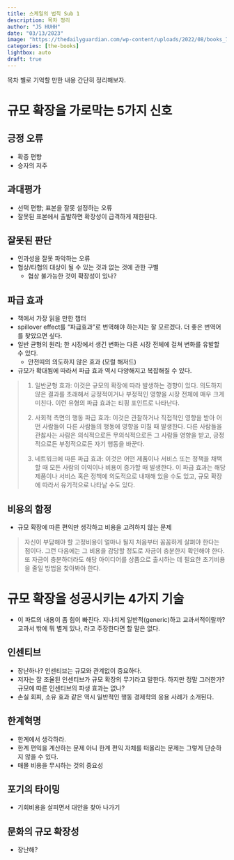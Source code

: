 ```yaml
---
title: 스케일의 법칙 Sub 1
description: 목차 정리 
author: "JS HUHH"
date: "03/13/2023"
image: "https://thedailyguardian.com/wp-content/uploads/2022/08/books_759.jpg"
categories: [the-books]
lightbox: auto
draft: true
---
```


목차 별로 기억할 만한 내용 간단히 정리해보자. 

# 규모 확장을 가로막는 5가지 신호 

## 긍정 오류

- 확증 편향 
- 승자의 저주 

## 과대평가 

- 선택 편향; 표본을 잘못 설정하는 오류
- 잘못된 표본에서 출발하면 확장성이 급격하게 제한된다. 

## 잘못된 판단 

- 인과성을 잘못 파악하는 오류 
- 협상/타협의 대상이 될 수 있는 것과 없는 것에 관한 구별 
	- 협상 불가능한 것이 확장성이 있나? 

## 파급 효과 

- 책에서 가장 읽을 만한 챕터 
- spillover effect를 "파급효과"로 번역해야 하는지는 잘 모르겠다. 더 좋은 번역어를 찾았으면 싶다. 
- 일반 균형의 원리; 한 시장에서 생긴 변화는 다른 시장 전체에 걸쳐 변화를 유발할 수 있다. 
	- 안전띠의 의도하지 않은 효과 (모럴 해저드)
- 규모가 확대됨에 따라서 파급 효과 역시 다양해지고 복잡해질 수 있다. 


> 1. 일반균형 효과: 이것은 규모의 확장에 따라 발생하는 경향이 있다. 의도하지 않은 결과를 초래해서 긍정적이거나 부정적인 영향을 시장 전체에 매우 크게 미친다. 이런 유형의 파급 효과는 티핑 포인트로 나타난다. 
>
> 2. 사회적 측면의 행동 파급 효과: 이것은 관찰하거나 직접적인 영향을 받아 어떤 사람들이 다른 사람들의 행동에 영향을 미칠 때 발생한다. 다른 사람들을 관찷사는 사람은 의식적으로든 무의식적으로든 그 사람들 영향을 받고, 긍정적으로든 부정적으로든 자기 행동을 바꾼다. 
>
> 3. 네트워크에 따른 파급 효과: 이것은 어떤 제품이나 서비스 또는 정책을 채택할 때 모든 사람의 이익이나 비용이 증가할 때 발생한다. 이 파급 효과는 해당 제품이나 서비스 혹은 정책에 의도적으로 내재해 있을 수도 있고, 규모 확장에 따라서 유기적으로 나타날 수도 있다. 

## 비용의 함정 

- 규모 확장에 따른 편익만 생각하고 비용을 고려하지 않는 문제 

> 자신이 부담해야 할 고정비용이 얼마나 될지 처음부터 꼼꼼하게 살펴야 한다는 점이다. 그런 다음에는 그 비용을 감당할 정도로 자금이 충분한지 확인해야 한다. 또 자금이 충분하더라도 해당 아이디어를 상품으로 출시하는 데 필요한 초기비용을 줄일 방법을 찾아봐야 한다. 

# 규모 확장을 성공시키는 4가지 기술 

- 이 파트의 내용이 좀 힘이 빠진다. 지나치게 일반적(generic)하고 교과서적이랄까? 교과서 밖에 뭐 별게 있나, 라고 주장한다면 할 말은 없다. 

## 인센티브 

- 장난하나? 인센티브는 규모와 관계없이 중요하다. 
- 저자는 잘 조율된 인센티브가 규모 확장의 무기라고 말한다. 하지만 정말 그러한가? 규모에 따른 인센티브의 파생 효과는 없나? 
- 손실 회피, 소유 효과 같은 역시 일반적인 행동 경제학의 응용 사례가 소개된다. 

## 한계혁명 

- 한계에서 생각하라. 
- 한계 편익을 계산하는 문제 아니 한계 편익 자체를 떠올리는 문제는 그렇게 단순하지 않을 수 있다. 
- 매몰 비용을 무시하는 것의 중요성 

## 포기의 타이밍 

- 기회비용을 살피면서 대안을 찾아 나가기 

## 문화의 규모 확장성 

- 장난해? 









